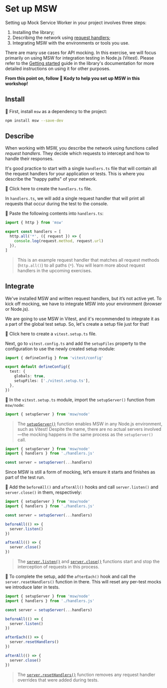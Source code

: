 # Set up MSW

<EpicVideo url="https://www.epicweb.dev/workshops/mocking-techniques-in-vitest/network/set-up-msw" />

Setting up Mock Service Worker in your project involves three steps:

1. Installing the library;
1. Describing the network using [request handlers](https://mswjs.io/docs/concepts/request-handler);
1. Integrating MSW with the environments or tools you use.

There are many use cases for API mocking. In this exercise, we will focus primarily on using MSW for integration testing in Node.js (Vitest). Please refer to the [Getting started](https://mswjs.io/docs/getting-started) guide in the library's documentation for more detailed instructions on using it for other purposes.

**From this point on, follow 🐨 Kody to help you set up MSW in this workshop!**

## Install

🐨 First, install `msw` as a dependency to the project:

```bash
npm install msw --save-dev
```

## Describe

When working with MSW, you describe the network using functions called _request handlers_. They decide which requests to intercept and how to handle their responses.

It's good practice to start with a single `handlers.ts` file that will contain all the request handlers for your application or tests. This is where you describe the "happy paths" of your network.

🐨 <InlineFile file="handlers.ts">Click here to create the `handlers.ts` file.</InlineFile>

In `handlers.ts`, we will add a single request handler that will print all requests that occur during the test to the console.

🐨 Paste the following contents into `handlers.ts`:

```ts filename=handlers.ts highlight=4-6
import { http } from 'msw'

export const handlers = [
  http.all('*', ({ request }) => {
    console.log(request.method, request.url)
  }),
]
```

> This is an example request handler that matches all request methods (`http.all()`) to all paths (`*`). You will learn more about request handlers in the upcoming exercises.

## Integrate

We've installed MSW and written request handlers, but it’s not active yet. To kick off mocking, we have to integrate MSW into your environment (browser or Node.js).

We are going to use MSW in Vitest, and it's recommended to integrate it as a part of the global test setup. So, let's create a setup file just for that!

🐨 <InlineFile file="handlers.ts">Click here to create a `vitest.setup.ts` file.</InlineFile>

Next, go to `vitest.config.ts` and add the `setupFiles` property to the configuration to use the newly created setup module:

```ts filename=vitest.config.ts add=6
import { defineConfig } from 'vitest/config'

export default defineConfig({
  test: {
    globals: true,
    setupFiles: ['./vitest.setup.ts'],
  },
})
```

🐨 In the `vitest.setup.ts` module, import the `setupServer()` function from `msw/node`:

```ts filename=vitest.setup.ts
import { setupServer } from 'msw/node'
```

> The [`setupServer()`](https://mswjs.io/docs/api/setup-server/) function enables MSW in any Node.js environment, such as Vitest! Despite the name, there are no actual servers involved—the mocking happens in the same process as the `setupServer()` call.

```ts filename=vitest.setup.ts add=2,4
import { setupServer } from 'msw/node'
import { handlers } from './handlers.js'

const server = setupServer(...handlers)
```

Since MSW is still a form of mocking, let’s ensure it starts and finishes as part of the test run.

🐨 Add the `beforeAll()` and `afterAll()` hooks and call `server.listen()` and `server.close()` in them, respectively:

```ts filename=vitest.setup.ts add=6-8,10-12
import { setupServer } from 'msw/node'
import { handlers } from './handlers.js'

const server = setupServer(...handlers)

beforeAll(() => {
  server.listen()
})

afterAll(() => {
  server.close()
})
```

> The [`server.listen()`](https://mswjs.io/docs/api/setup-server/listen) and [`server.close()`](https://mswjs.io/docs/api/setup-server/close) functions start and stop the interception of requests in this process.

🐨 To complete the setup, add the `afterEach()` hook and call the `server.resetHandlers()` function in there. This will reset any per-test mocks we introduce later in tests.

```ts filename=vitest.setup.ts add=10-12
import { setupServer } from 'msw/node'
import { handlers } from './handlers.js'

const server = setupServer(...handlers)

beforeAll(() => {
  server.listen()
})

afterEach(() => {
  server.resetHandlers()
})

afterAll(() => {
  server.close()
})
```

> The [`server.resetHandlers()`](https://mswjs.io/docs/api/setup-server/reset-handlers) function removes any request handler overrides that were added during tests.
